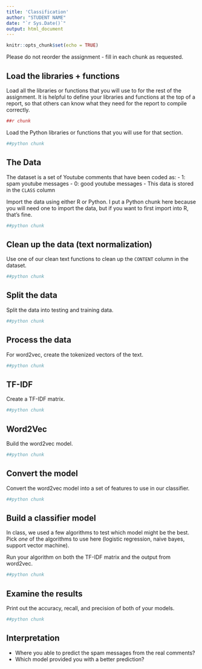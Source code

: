 ```yaml
---
title: 'Classification'
author: "STUDENT NAME"
date: "`r Sys.Date()`"
output: html_document
---
```


```r
knitr::opts_chunk$set(echo = TRUE)
```

Please do not reorder the assignment - fill in each chunk as requested. 

## Load the libraries + functions

Load all the libraries or functions that you will use to for the rest of the assignment. It is helpful to define your libraries and functions at the top of a report, so that others can know what they need for the report to compile correctly.

```r
##r chunk
```

Load the Python libraries or functions that you will use for that section. 

```python
##python chunk

```

## The Data

The dataset is a set of Youtube comments that have been coded as:
  - 1: spam youtube messages 
  - 0: good youtube messages
  - This data is stored in the `CLASS` column

Import the data using either R or Python. I put a Python chunk here because you will need one to import the data, but if you want to first import into R, that's fine. 

```python
##python chunk

```

## Clean up the data (text normalization)

Use one of our clean text functions to clean up the `CONTENT` column in the dataset. 

```python
##python chunk

```

## Split the data

Split the data into testing and training data.

```python
##python chunk

```

## Process the data

For word2vec, create the tokenized vectors of the text.

```python
##python chunk

```

## TF-IDF

Create a TF-IDF matrix.

```python
##python chunk

```

## Word2Vec

Build the word2vec model.

```python
##python chunk

```

## Convert the model

Convert the word2vec model into a set of features to use in our classifier. 

```python
##python chunk

```

## Build a classifier model

In class, we used a few algorithms to test which model might be the best. Pick *one* of the algorithms to use here (logistic regression, naive bayes, support vector machine). 

Run your algorithm on both the TF-IDF matrix and the output from word2vec. 

```python
##python chunk

```

## Examine the results

Print out the accuracy, recall, and precision of both of your models.

```python
##python chunk

```

## Interpretation 

- Where you able to predict the spam messages from the real comments?
- Which model provided you with a better prediction?